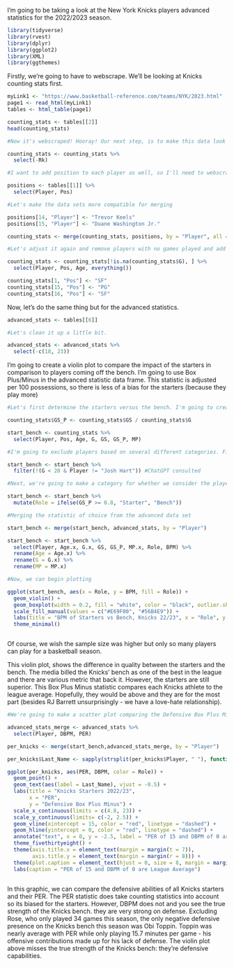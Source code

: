 I'm going to be taking a look at the New York Knicks players advanced statistics for the 2022/2023 season.

```r

library(tidyverse)
library(rvest)
library(dplyr)
library(ggplot2)
library(XML)
library(ggthemes)

```

Firstly, we're going to have to webscrape. We'll be looking at Knicks counting stats first.

```r
myLink1 <- "https://www.basketball-reference.com/teams/NYK/2023.html"
page1 <- read_html(myLink1)
tables <- html_table(page1)

counting_stats <- tables[[2]]
head(counting_stats)

#Now it's webscraped! Hooray! Our next step, is to make this data look nice.

counting_stats <- counting_stats %>% 
  select(-Rk)

#I want to add position to each player as well, so I'll need to webscrape the first page off this table.

positions <- tables[[1]] %>% 
  select(Player, Pos)

#Let's make the data sets more compatible for merging

positions[14, "Player"] <- "Trevor Keels"
positions[15, "Player"] <- "Duane Washington Jr."

counting_stats <- merge(counting_stats, positions, by = "Player", all = TRUE)

#Let's adjust it again and remove players with no games played and add positions by our own Google search for those who need it

counting_stats <- counting_stats[!is.na(counting_stats$G), ] %>% 
  select(Player, Pos, Age, everything())

counting_stats[1, "Pos"] <- "SF"
counting_stats[15, "Pos"] <- "PG"
counting_stats[16, "Pos"] <- "SF"
```

Now, let's do the same thing but for the advanced statistics.

```r

advanced_stats <- tables[[6]]

#Let's clean it up a little bit.

advanced_stats <- advanced_stats %>% 
  select(-c(18, 23))

```

I'm going to create a violin plot to compare the impact of the starters in comparison to players coming off the bench. I'm going to use Box Plus/Minus in the advanced statistic data frame. This statistic is adjusted per 100 possessions, so there is less of a bias for the starters (because they play more)

```r

#Let's first determine the starters versus the bench. I'm going to create a variable called GS_P - Games Started Percentage

counting_stats$GS_P <- counting_stats$GS / counting_stats$G

start_bench <- counting_stats %>% 
  select(Player, Pos, Age, G, GS, GS_P, MP)

#I'm going to exclude players based on several different categories. Firstly, games played. I want players who got minutes for a majority of the season or are Josh Hart. Josh Hart was a trade deadline acquisition for the Knicks and became an invaluable piece of the team. The arbitrary number I've decided upon is 20 games.

start_bench <- start_bench %>%
  filter(!(G < 20 & Player != "Josh Hart")) #ChatGPT consulted

#Next, we're going to make a category for whether we consider the player a starter or a bench player. I'm going to use the percentage of 80%, leaving us with five starters and six bench players.

start_bench <- start_bench %>% 
  mutate(Role = ifelse(GS_P >= 0.8, "Starter", "Bench"))

#Merging the statistic of choice from the advanced data set

start_bench <- merge(start_bench, advanced_stats, by = "Player")  

start_bench <- start_bench %>% 
  select(Player, Age.x, G.x, GS, GS_P, MP.x, Role, BPM) %>% 
  rename(Age = Age.x) %>% 
  rename(G = G.x) %>% 
  rename(MP = MP.x)

#Now, we can begin plotting

ggplot(start_bench, aes(x = Role, y = BPM, fill = Role)) +
  geom_violin() +
  geom_boxplot(width = 0.2, fill = "white", color = "black", outlier.shape = NA) + 
  scale_fill_manual(values = c("#E69F00", "#56B4E9")) +
  labs(title = "BPM of Starters vs Bench, Knicks 22/23", x = "Role", y = "BPM") +
  theme_minimal()



```

Of course, we wish the sample size was higher but only so many players can play for a basketball season. 

This violin plot, shows the difference in quality between the starters and the bench. The media billed the Knicks' bench as one of the best in the league and there are various metric that back it. However, the starters are still superior. This Box Plus Minus statistic compares each Knicks athlete to the league average. Hopefully, they would be above and they are for the most part (besides RJ Barrett unsurprisingly - we have a love-hate relationship).

```r

#We're going to make a scatter plot comparing the Defensive Box Plus Minus and their PER, player effeciency rating, for the starters and bench players we looked at in the violin plot. A PER of 15 is a league-average player.

advanced_stats_merge <- advanced_stats %>% 
  select(Player, DBPM, PER)

per_knicks <- merge(start_bench,advanced_stats_merge, by = "Player")

per_knicks$Last_Name <- sapply(strsplit(per_knicks$Player, " "), function(x) x[2]) #ChatGPT consulted

ggplot(per_knicks, aes(PER, DBPM, color = Role)) +
  geom_point() +
  geom_text(aes(label = Last_Name), vjust = -0.5) +
  labs(title = "Knicks Starters 2022/23",
       x = "PER",
       y = "Defensive Box Plus Minus") +
  scale_x_continuous(limits = c(4.8, 23)) + 
  scale_y_continuous(limits= c(-2, 2.5)) +
  geom_vline(xintercept = 15, color = "red", linetype = "dashed") +
  geom_hline(yintercept = 0, color = "red", linetype = "dashed") +
  annotate("text", x = 0, y = -2.5, label = "PER of 15 and DBPM of 0 are League Average", hjust = 0, vjust = 0) +
  theme_fivethirtyeight() +
  theme(axis.title.x = element_text(margin = margin(t = 7)),
        axis.title.y = element_text(margin = margin(r = 8))) +
  theme(plot.caption = element_text(hjust = 0, size = 8, margin = margin(t = 15))) +
  labs(caption = "PER of 15 and DBPM of 0 are League Average")
  
```
In this graphic, we can compare the defensive abilities of all Knicks starters and their PER. The PER statistic does take counting statistics into account so its biased for the starters. However, DBPM does not and you see the true strength of the Knicks bench. they are very strong on defense. Excluding Rose, who only played 34 games this season, the only negative defensive presence on the Knicks bench this season was Obi Toppin. Toppin was nearly average with PER while only playing 15.7 minutes per game - his offensive contributions made up for his lack of defense. The violin plot above misses the true strength of the Knicks bench: they're defensive capabilities.


